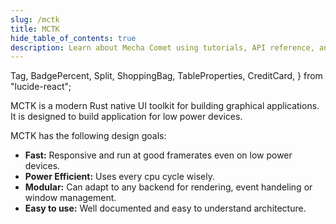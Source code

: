 ```yaml
---
slug: /mctk
title: MCTK
hide_table_of_contents: true
description: Learn about Mecha Comet using tutorials, API reference, and developer guides.
---
```


<style>
  {`
    /* Hack to prevent overflow, not possible to have it on other pages due to position sticky used in TOC */
    main .container {
        position: relative;
        overflow: hidden;
    }
`}
</style>


  Tag,
  BadgePercent,
  Split,
  ShoppingBag,
  TableProperties,
  CreditCard,
} from "lucide-react";


<Banner path="/assets/comet/mctk.jpg" title="Mecha Comet" />
MCTK is a modern Rust native UI toolkit for building graphical applications. It is designed to build application for low power devices. 

MCTK has the following design goals:
* **Fast:** Responsive and run at good framerates even on low power devices.
* **Power Efficient:** Uses every cpu cycle wisely.
* **Modular:** Can adapt to any backend for rendering, event handeling or window management. 
* **Easy to use:** Well documented and easy to understand architecture.




